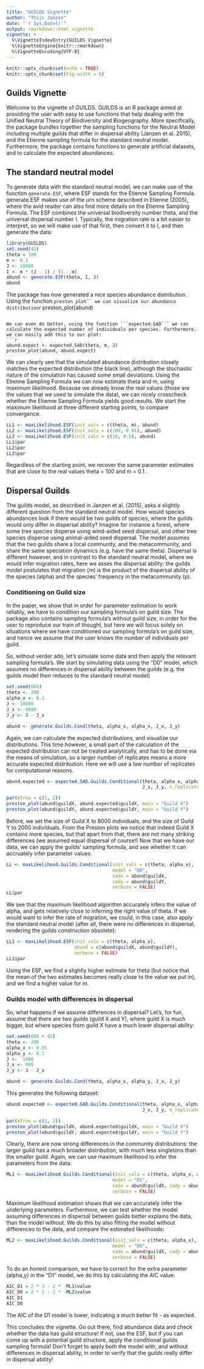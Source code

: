 ```yaml
---
title: "GUILDS Vignette"
author: "Thijs Janzen"
date: "`r Sys.Date()`"
output: rmarkdown::html_vignette
vignette: >
  %\VignetteIndexEntry{GUILDS Vignette}
  %\VignetteEngine{knitr::rmarkdown}
  %\VignetteEncoding{UTF-8}
---
```


```r
knitr::opts_chunk$set(echo = TRUE)
knitr::opts_chunk$set(fig.width = 6)
```

## Guilds Vignette

Welcome to the vignette of GUILDS. GUILDS is an R package aimed at providing the user with easy to use functions that help dealing with the Unified Neutral Theory of Biodiversity and Biogeography. More specifically, the package bundles together the sampling functions for the Neutral Model including multiple guilds that differ in dispersal ability (Janzen et al. 2015), and the Etienne sampling formula for the standard neutral model. Furthermore, the package contains functions to generate artificial datasets, and to calculate the expected abundances.

## The standard neutral model
To generate data with the standard neutral model, we can make use of the function ```generate.ESF```, where ESF stands for the Etienne Sampling Formula. generate.ESF makes use of the urn scheme described in Etienne (2005), where the avid reader can also find more details on the Etienne Sampling Formula. The ESF combines the universal biodiversity number theta, and the universal dispersal number I. Typically, the migration rate is a bit easier to interpret, so we will make use of that first, then convert it to I, and then generate the data: 
```r
library(GUILDS)
set.seed(42)
theta = 100
m <- 0.1
J <- 10000
I <- m * (J - 1) / (1 - m)
abund <- generate.ESF(theta, I, J)
abund
```
The package has now generated a nice species abundance distribution. Using the function ```preston_plot`` we can visualize our abundance distribution
```r
preston_plot(abund)
```

We can even do better, using the function ```expected.SAD``` we can calculate the expected number of individuals per species. Furthermore, we can easily add this to our plot:
```r
abund.expect <- expected.SAD(theta, m, J)
preston_plot(abund, abund.expect)
```

We can clearly see that the simulated abundance distribution closely matches the expected distribution (the black line), although the stochastic nature of the simulation has caused some small deviations. Using the Etienne Sampling Formula we can now estimate theta and m, using maximum likelihood. Because we already know the real values (those are the values that we used to simulate the data), we can nicely crosscheck whether the Etienne Sampling Formula yields good results. We start the maximum likelihood at three different starting points, to compare convergence.
```r
LL1 <- maxLikelihood.ESF(init_vals = c(theta, m), abund)
LL2 <- maxLikelihood.ESF(init_vals = c(100, 0.01), abund)
LL3 <- maxLikelihood.ESF(init_vals = c(10, 0.5), abund)
LL1$par
LL2$par
LL3$par
```

Regardless of the starting point, we recover the same parameter estimates that are close to the real values theta = 100 and m = 0.1 .

## Dispersal Guilds
The guilds model, as described in Janzen et al. (2015), asks a slightly different question from the standard neutral model. How would species abundances look if there would be two guilds of species, where the guilds would only differ in dispersal ability? Imagine for instance a forest, where some tree species disperse using wind-aided seed dispersal, and other tree species disperse using animal-aided seed dispersal. 
The model assumes that the two guilds share a local community, and the metacommunity, and share the same speciation dynamics (e.g. have the same theta). Dispersal is different however, and in contrast to the standard neutral model, where we would infer migration rates, here we asses the dispersal ability: the guilds model postulates that migration (m) is the product of the dispersal ability of the species (alpha) and the species' frequency in the metacommunity (p). 

### Conditioning on Guild size
In the paper, we show that in order for parameter estimation to work reliably, we have to condition our sampling formula's on guild size. The package also contains sampling formula's without guild size, in order for the user to reproduce our train of thought, but here we will focus solely on situations where we have conditioned our sampling formula's on guild size, and hence we assume that the user knows the number of individuals per guild. 

So, without verder ado, let's simulate some data and then apply the relevant sampling formula's. We start by simulating data using the "D0" model, which assumes no differences in dispersal ability between the guilds (e.g. the guilds model then reduces to the standard neutral model)
```r
set.seed(666)
theta <- 200
alpha_x <- 0.1
J <- 10000
J_x <- 8000
J_y <- J - J_x

abund <- generate.Guilds.Cond(theta, alpha_x, alpha_x, J_x, J_y)
```

Again, we can calculate the expected distributions, and visualize our distributions. This time however, a small part of the calculation of the expected distribution can not be treated analytically, and has to be done via the means of simulation, so a larger number of replicates means a more accurate expected distribution. Here we will use a low number of replicates for computational reasons.
```r
abund.expected <- expected.SAD.Guilds.Conditional(theta, alpha_x, alpha_x,
                                                  J_x, J_y, n_replicates = 5)

par(mfrow = c(1, 2))
preston_plot(abund$guildX, abund.expected$guildX, main = "Guild X")
preston_plot(abund$guildY, abund.expected$guildY, main = "Guild Y")
```

Before, we set the size of Guild X to 8000 individuals, and the size of Guild Y to 2000 individuals. From the Preston plots we notice that indeed Guild X contains more species, but that apart from that, there are not many striking differences (we assumed equal dispersal of course!)
Now that we have our data, we can apply the guilds' sampling formula, and see whether it can accruately infer parameter values.
```r
LL <- maxLikelihood.Guilds.Conditional(init_vals = c(theta, alpha_x), 
                                       model = "D0",
                                       sadx = abund$guildX, 
                                       sady = abund$guildY,
                                       verbose = FALSE)
LL$par
```

We see that the maximum likelihood algorithm accurately infers the value of alpha, and gets relatively close to inferring the right value of theta. If we would want to infer the rate of migration, we could, in this case, also apply the standard neutral model (after all, there were no differences in dispersal, rendering the guilds construction obsolete):
```r
LL1 <- maxLikelihood.ESF(init_vals = c(theta, alpha_x),
                         abund = c(abund$guildX, abund$guildY), 
                         verbose = FALSE)
LL1$par
```

Using the ESF, we find a slightly higher estimate for theta (but notice that the mean of the two estimates becomes really close to the value we put in), and we find a higher value for m.

### Guilds model with differences in dispersal

So, what happens if we assume differences in dispersal? Let's, for fun, assume that there are two guilds (guild X and Y), where guild X is much bigger, but where species from guild X have a much lower dispersal ability:
```r
set.seed(666 + 42)
theta <- 200
alpha_x <- 0.01
alpha_y <- 0.1
J <-  1000
J_x <- 800
J_y <- J - J_x

abund <- generate.Guilds.Cond(theta, alpha_x, alpha_y, J_x, J_y)
```

This generates the following dataset:
```r
abund.expected <- expected.SAD.Guilds.Conditional(theta, alpha_x, alpha_y,
                                                  J_x, J_y, n_replicates = 5)

par(mfrow = c(1, 2))
preston_plot(abund$guildX, abund.expected$guildX, main = "Guild X")
preston_plot(abund$guildY, abund.expected$guildY, main = "Guild Y")
```

Clearly, there are now strong differences in the community distributions: the larger guild has a much broader distribution, with much less singletons than the smaller guild. Again, we can use maximum likelihood to infer the parameters from the data:
```r
ML1 <- maxLikelihood.Guilds.Conditional(init_vals = c(theta, alpha_x, alpha_y), 
                                       model = "D1",
                                       sadx = abund$guildX, sady = abund$guildY,
                                       verbose = FALSE)
```
Maximum likelihood estimation shows that we can accurately infer the underlying parameters.
Furthermore, we can test whether the model assuming differences in dispersal between guilds better explains the data, than the model without. We do this by also fitting the model without differences to the data, and compare the estimated likelihoods:
```r
ML2 <- maxLikelihood.Guilds.Conditional(init_vals = c(theta, alpha_x), 
                                       model = "D0",
                                       sadx = abund$guildX, sady = abund$guildY,
                                       verbose = FALSE)
```

To do an honest comparison, we have to correct for the extra parameter (alpha_y) in the "D1" model, we do this by calculating the AIC value:
```r
AIC_D1 = 2 * 3 - 2 * -ML1$value
AIC_D0 = 2 * 2 - 2 * -ML2$value
AIC_D1
AIC_D0
```
The AIC of the D1 model is  lower, indicating a much better fit - as expected.

This concludes the vignette. Go out there, find abundance data and check whether the data has guild structure! If not, use the ESF, but if you can come up with a potential guild structure, apply the conditional guilds sampling formula! Don't forget to apply both the model with, and without differences in dispersal ability, in order to verify that the guilds really differ in dispersal ability!